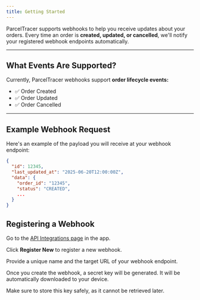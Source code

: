 ```yaml
---
title: Getting Started
---
```


ParcelTracer supports webhooks to help you receive updates about your orders. Every time an order is **created, updated, or cancelled**, we'll notify your registered webhook endpoints automatically.

---

## What Events Are Supported?

Currently, ParcelTracer webhooks support **order lifecycle events:**
- ✅ Order Created
- ✅ Order Updated
- ✅ Order Cancelled

---

## Example Webhook Request

Here's an example of the payload you will receive at your webhook endpoint:

```json
{
  "id": 12345,
  "last_updated_at": "2025-06-20T12:00:00Z",
  "data": {
    "order_id": "12345",
    "status": "CREATED",
    ...
  }
}
```

## Registering a Webhook

Go to the [API Integrations page](https://prod.parceltracer.app/api-integrations?tab=1) in the app.

Click  **Register New** to register a new webhook.

Provide a unique name and the target URL of your webhook endpoint.

Once you create the webhook, a secret key will be generated. It will be automatically downloaded to your device.

Make sure to store this key safely, as it cannot be retrieved later.